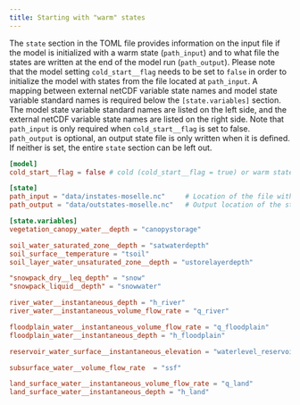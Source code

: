 ```yaml
---
title: Starting with "warm" states
---
```


The `state` section in the TOML file provides information on the input file if the model is
initialized with a warm state (`path_input`) and to what file the states are written at the
end of the model run (`path_output`). Please note that the model setting `cold_start__flag`
needs to be set to `false` in order to initialize the model with states from the file
located at `path_input`. A mapping between external netCDF variable state names and model
state variable standard names is required below the `[state.variables]` section. The model
state variable standard names are listed on the left side, and the external netCDF variable
state names are listed on the right side. Note that `path_input` is only required when
`cold_start__flag` is set to false. `path_output` is optional, an output state file is only
written when it is defined. If neither is set, the entire `state` section can be left out.

```toml
[model]
cold_start__flag = false # cold (cold_start__flag = true) or warm state (cold_start__flag = false), default is true

[state]
path_input = "data/instates-moselle.nc"     # Location of the file with the input states
path_output = "data/outstates-moselle.nc"   # Output location of the states after the model run

[state.variables]
vegetation_canopy_water__depth = "canopystorage"

soil_water_saturated_zone__depth = "satwaterdepth"
soil_surface__temperature = "tsoil"
soil_layer_water_unsaturated_zone__depth = "ustorelayerdepth"

"snowpack_dry__leq_depth" = "snow"
"snowpack_liquid__depth" = "snowwater"

river_water__instantaneous_depth = "h_river"
river_water__instantaneous_volume_flow_rate = "q_river"

floodplain_water__instantaneous_volume_flow_rate = "q_floodplain"
floodplain_water__instantaneous_depth = "h_floodplain"

reservoir_water_surface__instantaneous_elevation = "waterlevel_reservoir"

subsurface_water__volume_flow_rate  = "ssf"

land_surface_water__instantaneous_volume_flow_rate = "q_land"
land_surface_water__instantaneous_depth = "h_land"
```
